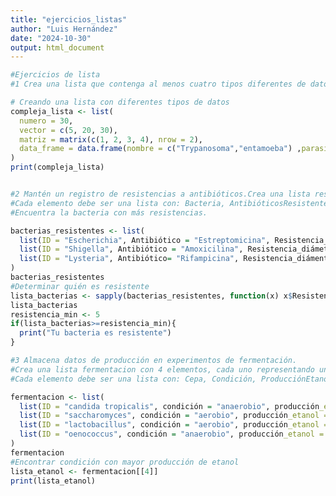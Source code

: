 ---
title: "ejercicios_listas"
author: "Luis Hernández"
date: "2024-10-30"
output: html_document
---

```{r setup, include=FALSE}
#Ejercicios de lista 
#1 Crea una lista que contenga al menos cuatro tipos diferentes de datos (incluyendo al menos un vector, una matriz, y un data frame). Luego, escribe código para acceder a cada uno de estos elementos por su índice.

# Creando una lista con diferentes tipos de datos
compleja_lista <- list(
  numero = 30,
  vector = c(5, 20, 30),
  matriz = matrix(c(1, 2, 3, 4), nrow = 2),
  data_frame = data.frame(nombre = c("Trypanosoma","entamoeba") ,parasito = c("inreacelular", "extracelular"))
)
print(compleja_lista)


#2 Mantén un registro de resistencias a antibióticos.Crea una lista resistencias con 3 elementos, cada uno representando una bacteria.
#Cada elemento debe ser una lista con: Bacteria, AntibióticosResistentes (vector de nombres de antibióticos).
#Encuentra la bacteria con más resistencias.

bacterias_resistentes <- list(
  list(ID = "Escherichia", Antibiótico = "Estreptomicina", Resistencia_diámetro=8  ),
  list(ID = "Shigella", Antibiótico = "Amoxicilina", Resistencia_diámetro=6 ),
  list(ID = "Lysteria", Antibiótico= "Rifampicina", Resistencia_diámentro=3 )
)
bacterias_resistentes
#Determinar quién es resistente 
lista_bacterias <- sapply(bacterias_resistentes, function(x) x$Resistencia_diámetro)
lista_bacterias
resistencia_min <- 5
if(lista_bacterias>=resistencia_min){
  print("Tu bacteria es resistente")
}

#3 Almacena datos de producción en experimentos de fermentación.
#Crea una lista fermentacion con 4 elementos, cada uno representando un experimento de fermentación.
#Cada elemento debe ser una lista con: Cepa, Condición, ProducciónEtanol.

fermentacion <- list(
  list(ID = "candida tropicalis", condición = "anaerobio", producción_etanol = 58),
  list(ID = "saccharomyces", condición = "aerobio", producción_etanol = 100),
  list(ID = "lactobacillus", condición = "aerobio", producción_etanol = 30 ),
  list(ID = "oenococcus", condición = "anaerobio", producción_etanol = 8 )
)
fermentacion
#Encontrar condición con mayor producción de etanol
lista_etanol <- fermentacion[[4]]
print(lista_etanol)

```
